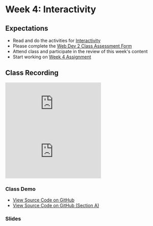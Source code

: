 # Week 4: Interactivity

## Expectations

- Read and do the activities for [Interactivity](/week-4/interactivity)
- Please complete the [Web Dev 2 Class Assessment Form](https://forms.office.com/r/1gVxNRWTPs)
- Attend class and participate in the review of this week's content
- Start working on [Week 4 Assignment](/week-4/assignment)

## Class Recording

<iframe
  style={{ width: "100%", aspectRatio: "16/9" }}
  src="https://www.youtube.com/embed/Ysm7AMwEFYo?si=KQvI_MEQpCwKiABB"
  title="YouTube video player"
  frameborder="0"
  allow="accelerometer; autoplay; clipboard-write; encrypted-media; gyroscope; picture-in-picture; web-share"
  allowFullScreen="allowFullScreen"
></iframe>

<iframe
  style={{ width: "100%", aspectRatio: "16/9" }}
  src="https://www.youtube.com/embed/q0Ntgl6yrbQ?si=TmoaWnTNDTReIjgF"
  title="YouTube video player"
  frameborder="0"
  allow="accelerometer; autoplay; clipboard-write; encrypted-media; gyroscope; picture-in-picture; web-share"
  allowFullScreen="allowFullScreen"
></iframe>

### Class Demo

- [View Source Code on GitHub](https://github.com/warsylewicz/webdev2-demos/tree/master/app/week-4)
- [View Source Code on GitHub (Section A)](https://github.com/warsylewicz/webdev2-demos/tree/master/app/week-4-a)

### Slides


<Slideshow file="/week-4/slides" />
